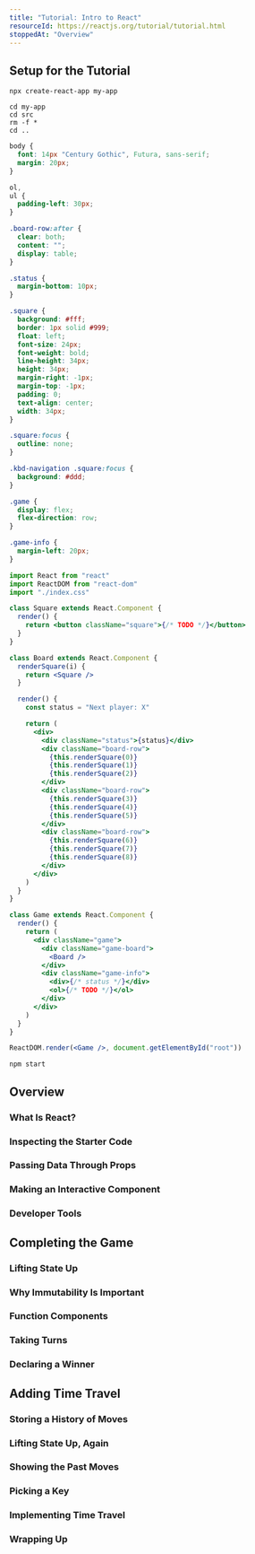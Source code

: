 ```yaml
---
title: "Tutorial: Intro to React"
resourceId: https://reactjs.org/tutorial/tutorial.html
stoppedAt: "Overview"
---
```


## Setup for the Tutorial

```shell
npx create-react-app my-app
```

```shell
cd my-app
cd src
rm -f *
cd ..
```

```css nu fp=src/index.css
body {
  font: 14px "Century Gothic", Futura, sans-serif;
  margin: 20px;
}

ol,
ul {
  padding-left: 30px;
}

.board-row:after {
  clear: both;
  content: "";
  display: table;
}

.status {
  margin-bottom: 10px;
}

.square {
  background: #fff;
  border: 1px solid #999;
  float: left;
  font-size: 24px;
  font-weight: bold;
  line-height: 34px;
  height: 34px;
  margin-right: -1px;
  margin-top: -1px;
  padding: 0;
  text-align: center;
  width: 34px;
}

.square:focus {
  outline: none;
}

.kbd-navigation .square:focus {
  background: #ddd;
}

.game {
  display: flex;
  flex-direction: row;
}

.game-info {
  margin-left: 20px;
}
```

```jsx nu fp=src/index.js
import React from "react"
import ReactDOM from "react-dom"
import "./index.css"

class Square extends React.Component {
  render() {
    return <button className="square">{/* TODO */}</button>
  }
}

class Board extends React.Component {
  renderSquare(i) {
    return <Square />
  }

  render() {
    const status = "Next player: X"

    return (
      <div>
        <div className="status">{status}</div>
        <div className="board-row">
          {this.renderSquare(0)}
          {this.renderSquare(1)}
          {this.renderSquare(2)}
        </div>
        <div className="board-row">
          {this.renderSquare(3)}
          {this.renderSquare(4)}
          {this.renderSquare(5)}
        </div>
        <div className="board-row">
          {this.renderSquare(6)}
          {this.renderSquare(7)}
          {this.renderSquare(8)}
        </div>
      </div>
    )
  }
}

class Game extends React.Component {
  render() {
    return (
      <div className="game">
        <div className="game-board">
          <Board />
        </div>
        <div className="game-info">
          <div>{/* status */}</div>
          <ol>{/* TODO */}</ol>
        </div>
      </div>
    )
  }
}

ReactDOM.render(<Game />, document.getElementById("root"))
```

```shell
npm start
```

## Overview

### What Is React?

### Inspecting the Starter Code

### Passing Data Through Props

### Making an Interactive Component

### Developer Tools

## Completing the Game

### Lifting State Up

### Why Immutability Is Important

### Function Components

### Taking Turns

### Declaring a Winner

## Adding Time Travel

### Storing a History of Moves

### Lifting State Up, Again

### Showing the Past Moves

### Picking a Key

### Implementing Time Travel

### Wrapping Up
